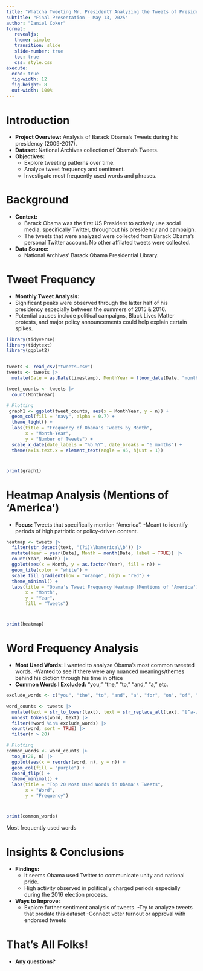 ```yaml
---
title: "Whatcha Tweeting Mr. President? Analyzing the Tweets of President Barack Obama"
subtitle: "Final Presentation – May 13, 2025"
author: "Daniel Coker"
format: 
   revealjs: 
   theme: simple
   transition: slide
   slide-number: true 
   toc: true
   css: style.css
execute:
  echo: true
  fig-width: 12    
  fig-height: 8    
  out-width: 100%  
---
```


# Introduction

-   **Project Overview:** Analysis of Barack Obama's Tweets during his presidency (2009-2017).
-   **Dataset:** National Archives collection of Obama's Tweets.
-   **Objectives:**
    -   Explore tweeting patterns over time.
    -   Analyze tweet frequency and sentiment.
    -   Investigate most frequently used words and phrases.

# Background

-   **Context:**
    -   Barack Obama was the first US President to actively use social media, specifically Twitter, throughout his presidency and campaign.
    -   The tweets that were analyzed were collected from Barack Obama's personal Twitter account. No other affilated tweets were collected.
-   **Data Source:**
    -   National Archives' Barack Obama Presidential Library.

# Tweet Frequency

-   **Monthly Tweet Analysis:**
-   Significant peaks were observed through the latter half of his presidency especially between the summers of 2015 & 2016.
-   Potential causes include political campaigns, Black Lives Matter protests, and major policy announcements could help explain certain spikes.

```r
library(tidyverse)
library(tidytext)
library(ggplot2) 


tweets <- read_csv("tweets.csv")
tweets <- tweets |>
  mutate(Date = as.Date(timestamp), MonthYear = floor_date(Date, "month")) 

tweet_counts <- tweets |>
  count(MonthYear)

# Plotting
 graph1 <- ggplot(tweet_counts, aes(x = MonthYear, y = n)) +
  geom_col(fill = "navy", alpha = 0.7) +
  theme_light() +
  labs(title = "Frequency of Obama's Tweets by Month",
       x = "Month-Year",
       y = "Number of Tweets") +
  scale_x_date(date_labels = "%b %Y", date_breaks = "6 months") +
  theme(axis.text.x = element_text(angle = 45, hjust = 1))
```

# 

```r
print(graph1) 
```

# Heatmap Analysis (Mentions of 'America')

-   **Focus:** Tweets that specifically mention "America". -Meant to identify periods of high patriotic or policy-driven content.

```r
heatmap <- tweets |>
  filter(str_detect(text, "(?i)\\bamerica\\b")) |>  
  mutate(Year = year(Date), Month = month(Date, label = TRUE)) |>
  count(Year, Month) |>
  ggplot(aes(x = Month, y = as.factor(Year), fill = n)) +
  geom_tile(color = "white") +
  scale_fill_gradient(low = "orange", high = "red") +
  theme_minimal() +
  labs(title = "Obama's Tweet Frequency Heatmap (Mentions of 'America')",
       x = "Month",
       y = "Year",
       fill = "Tweets")
```

# 

```r
print(heatmap)
```

# Word Frequency Analysis

-   **Most Used Words:** I wanted to analyze Obama's most common tweeted words. -Wanted to see if there were any nuanced meanings/themes behind his diction through his time in office
-   **Common Words I Excluded:** "you," "the," "to," "and," "a," etc.

```r
exclude_words <- c("you", "the", "to", "and", "a", "for", "on", "of", "rt", "is")

word_counts <- tweets |>
  mutate(text = str_to_lower(text), text = str_replace_all(text, "[^a-z\\s]", "")) |>
  unnest_tokens(word, text) |>
  filter(!word %in% exclude_words) |>
  count(word, sort = TRUE) |>
  filter(n > 20)

# Plotting
common_words <- word_counts |>
  top_n(20, n) |>
  ggplot(aes(x = reorder(word, n), y = n)) +
  geom_col(fill = "purple") +
  coord_flip() +
  theme_minimal() +
  labs(title = "Top 20 Most Used Words in Obama's Tweets",
       x = "Word",
       y = "Frequency")
```

# 

```r
print(common_words)
```

Most frequently used words

# Insights & Conclusions

-   **Findings:**
    -   It seems Obama used Twitter to communicate unity and national pride.
    -   High activity observed in politically charged periods especially during the 2016 election process.
-   **Ways to Improve:**
    -   Explore further sentiment analysis of tweets. -Try to analyze tweets that predate this dataset -Connect voter turnout or approval with endorsed tweets

# That's All Folks!

-   **Any questions?**
